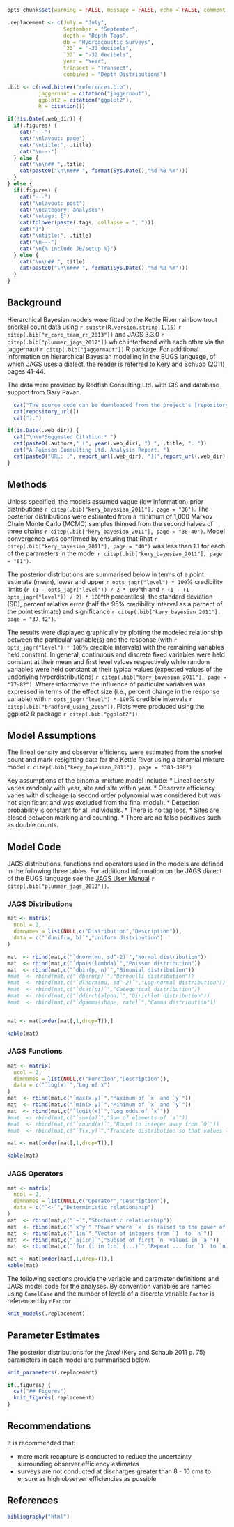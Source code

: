 ```r

opts_chunk$set(warning = FALSE, message = FALSE, echo = FALSE, comment = NA, results = "asis")

.replacement <- c(July = "July", 
                  September = "September", 
                  depth = "Depth Tags", 
                  db = "Hydroacoustic Surveys", 
                  `33` = "-33 decibels", 
                  `32` = "-32 decibels", 
                  year = "Year", 
                  transect = "Transect", 
                  combined = "Depth Distributions")

.bib <- c(read.bibtex("references.bib"),
          jaggernaut = citation("jaggernaut"),
          ggplot2 = citation("ggplot2"),
          R = citation()) 

```
```r
if(!is.Date(.web_dir)) {
  if(.figures) {
    cat("---")
    cat("\nlayout: page")
    cat("\ntitle:", .title)
    cat("\n---")
  } else {
    cat("\n\n## ",.title)
    cat(paste0("\n\n### ", format(Sys.Date(),"%d %B %Y")))
  }
} else {
  if(.figures) {
    cat("---")
    cat("\nlayout: post")
    cat("\ncategory: analyses")
    cat("\ntags: [")
    cat(tolower(paste(.tags, collapse = ", ")))
    cat("]")
    cat("\ntitle:", .title)
    cat("\n---")
    cat("\n{% include JB/setup %}")
  } else {
    cat("\n\n## ",.title)
    cat(paste0("\n\n### ", format(Sys.Date(),"%d %B %Y")))
  }
}
```

## Background

Hierarchical Bayesian models were fitted to the Kettle River rainbow trout snorkel count data  using `r substr(R.version.string,1,15)` `r citep(.bib["r_core_team_r:_2013"])`
and JAGS 3.3.0 
`r citep(.bib["plummer_jags_2012"])` which interfaced with each other via the 
jaggernaut `r citep(.bib["jaggernaut"])` R package. For additional information on hierarchical Bayesian modelling in the BUGS language, of which JAGS uses a dialect, the reader is referred to Kery and Schuab (2011) pages 41-44.

The data were provided by Redfish Consulting Ltd. with GIS and database support from Gary Pavan.
```r
  cat("The source code can be downloaded from the project's [repository](")
  cat(repository_url())
  cat(").")

if(is.Date(.web_dir)) {
  cat("\n\n*Suggested Citation:* ")
  cat(paste0(.authors," (", year(.web_dir), ") ", .title, ". "))
  cat("A Poisson Consulting Ltd. Analysis Report. ") 
  cat(paste0("URL: [", report_url(.web_dir), "](",report_url(.web_dir),")."))
}
```

## Methods
Unless specified, the models assumed vague (low information) prior distributions `r citep(.bib["kery_bayesian_2011"], page = "36")`. The posterior distributions were estimated from a minimum of 1,000 Markov Chain Monte Carlo (MCMC) samples thinned from the second halves of three chains `r citep(.bib["kery_bayesian_2011"], page = "38-40")`. Model convergence was confirmed by ensuring that Rhat `r citep(.bib["kery_bayesian_2011"], page = "40")` was less than 1.1 for each of the parameters in the model `r citep(.bib["kery_bayesian_2011"], page = "61")`.

The posterior distributions are summarised below in terms of a point estimate (mean), lower and upper `r opts_jagr("level") * 100`% credibility limits (`r (1 - opts_jagr("level")) / 2 * 100`^th and 
`r (1 - (1 - opts_jagr("level")) / 2) * 100`^th percentiles), the standard deviation (SD), percent relative error (half the 95% credibility interval as a percent of the point estimate) and significance `r citep(.bib["kery_bayesian_2011"], page = "37,42")`.

The results were displayed 
graphically by plotting the modeled relationship between the particular 
variable(s) and the response (with `r opts_jagr("level") * 100`% 
credible intervals) with the 
remaining variables held constant. In general, 
continuous and discrete fixed variables were held constant at their mean and 
first level values respectively while random variables were held constant at their 
typical values (expected values of the underlying hyperdistributions) 
`r citep(.bib["kery_bayesian_2011"], page = "77-82")`. Where informative the influence of particular variables was expressed in terms 
of the effect size (i.e., percent change in the response variable) with 
`r opts_jagr("level") * 100`% credibile intervals 
`r citep(.bib["bradford_using_2005"])`. Plots were produced using the ggplot2 R package `r citep(.bib["ggplot2"])`.

## Model Assumptions

The lineal density and observer efficiency were estimated from the snorkel count
and mark-resighting data for the Kettle River using a binomial mixture model `r citep(.bib["kery_bayesian_2011"], page = "383-388")`

Key assumptions of the binomial mixture model include:
* Lineal density varies randonly with year, site and site within year.
* Observer efficiency varies with discharge (a second order polynomial was considered
but was not significant and was excluded from the final model).
* Detection probability is constant for all individuals.
* There is no tag loss.
* Sites are closed between marking and counting.
* There are no false positives such as double counts.

## Model Code
JAGS distributions, functions and operators used in the models are defined in the following three tables. For additional information on the JAGS dialect of the BUGS language see the [JAGS User Manual](http://people.math.aau.dk/~kkb/Undervisning/Bayes13/sorenh/docs/jags_user_manual.pdf) `r citep(.bib["plummer_jags_2012"])`.

### JAGS Distributions

```r
mat <- matrix(
  ncol = 2,
  dimnames = list(NULL,c("Distribution","Description")),
  data = c("`dunif(a, b)`","Uniform distribution")
)

mat  <- rbind(mat,c("`dnorm(mu, sd^-2)`","Normal distribution"))
mat  <- rbind(mat,c("`dpois(lambda)`","Poisson distribution"))
mat  <- rbind(mat,c("`dbin(p, n)`","Binomial distribution"))
#mat  <- rbind(mat,c("`dbern(p)`","Bernoulli distribution"))
#mat  <- rbind(mat,c("`dlnorm(mu, sd^-2)`","Log-normal distribution"))
#mat  <- rbind(mat,c("`dcat(pi)`","Categorical distribution"))
#mat  <- rbind(mat,c("`ddirch(alpha)`","Dirichlet distribution"))
#mat  <- rbind(mat,c("`dgamma(shape, rate)`","Gamma distribution"))


mat <- mat[order(mat[,1,drop=T]),]

kable(mat)
```

### JAGS Functions

```r
mat <- matrix(
  ncol = 2,
  dimnames = list(NULL,c("Function","Description")),
  data = c("`log(x)`","Log of x")
)
mat  <- rbind(mat,c("`max(x,y)`","Maximum of `x` and `y`"))
mat  <- rbind(mat,c("`min(x,y)`","Minimum of `x` and `y`"))
mat  <- rbind(mat,c("`logit(x)`","Log odds of `x`"))
#mat  <- rbind(mat,c("`sum(a)`","Sum of elements of `a`"))
#mat  <- rbind(mat,c("`round(x)`","Round to integer away from `0`"))
#mat  <- rbind(mat,c("`T(x,y)`","Truncate distribution so that values lie between `x` and `y`"))

mat <- mat[order(mat[,1,drop=T]),]

kable(mat)
```

### JAGS Operators

```r
mat <- matrix(
  ncol = 2,
  dimnames = list(NULL,c("Operator","Description")),
  data = c("`<-`","Deterministic relationship")
)
mat  <- rbind(mat,c("`~`","Stochastic relationship"))
mat  <- rbind(mat,c("`x^y`","Power where `x` is raised to the power of `y`"))
mat  <- rbind(mat,c("`1:n`","Vector of integers from `1` to `n`"))
mat  <- rbind(mat,c("`a[1:n]`","Subset of first `n` values in `a`"))
mat  <- rbind(mat,c("`for (i in 1:n) {...}`","Repeat ... for `1` to `n` times incrementing `i` each time"))

mat <- mat[order(mat[,1,drop=T]),]
kable(mat)
```

The following sections provide the variable and parameter definitions and JAGS model code for the analyses. By convention variables are named using `CamelCase` and the number of levels of a discrete variable `Factor` is referenced by `nFactor`. 

```r
knit_models(.replacement)
```

## Parameter Estimates

The posterior distributions for the *fixed* (Kery and Schaub 2011 p. 75) parameters in each model are summarised below.

```r
knit_parameters(.replacement)
```

```r
if(.figures) {
  cat("## Figures")
  knit_figures(.replacement)
}
```

## Recommendations
It is recommended that:

* more mark recapture is conducted to reduce the uncertainty surrounding observer
efficiency estimates
* surveys are not conducted at discharges greater than 8 - 10 cms to ensure
as high observer efficiencies as possible

## References

```r
bibliography("html")
```
